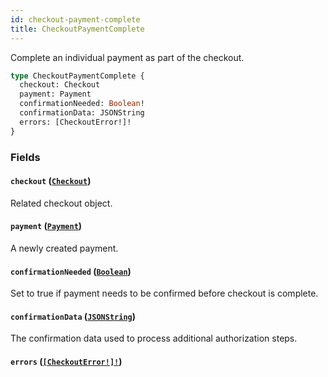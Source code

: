 ```yaml
---
id: checkout-payment-complete
title: CheckoutPaymentComplete
---
```


Complete an individual payment as part of the checkout.

```graphql
type CheckoutPaymentComplete {
  checkout: Checkout
  payment: Payment
  confirmationNeeded: Boolean!
  confirmationData: JSONString
  errors: [CheckoutError!]!
}
```

### Fields

#### `checkout` ([`Checkout`](../../../developer/api-reference/objects/checkout))

Related checkout object.

#### `payment` ([`Payment`](../../../developer/api-reference/objects/payment))

A newly created payment.

#### `confirmationNeeded` ([`Boolean`](../../../developer/api-reference/scalars/boolean))

Set to true if payment needs to be confirmed before checkout is complete.

#### `confirmationData` ([`JSONString`](../../../developer/api-reference/scalars/json-string))

The confirmation data used to process additional authorization steps.

#### `errors` ([`[CheckoutError!]!`](../../../developer/api-reference/objects/checkout-error))
